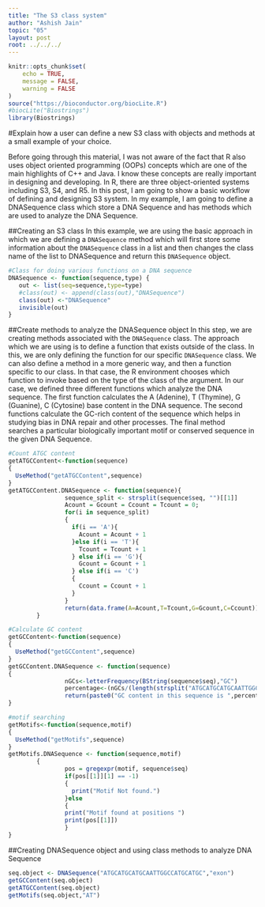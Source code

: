 ```yaml
---
title: "The S3 class system"
author: "Ashish Jain"
topic: "05"
layout: post
root: ../../../
---
```

```r
knitr::opts_chunk$set(
    echo = TRUE,
    message = FALSE,
    warning = FALSE
)
source("https://bioconductor.org/biocLite.R")
#biocLite("Biostrings")
library(Biostrings)
```
#Explain how a user can define a new S3 class with objects and methods at a small example of your choice.

Before going through this material, I was not aware of the fact that R also uses object oriented programming (OOPs) concepts which are one of the main highlights of C++ and Java. I know these concepts are really important in designing and developing. In R, there are three object-oriented systems including S3, S4, and R5. In this post, I am going to show a basic workflow of defining and designing S3 system. In my example, I am going to define a DNASequence class which store a DNA Sequence and has methods which are used to analyze the DNA Sequence.

##Creating an S3 class
In this example, we are using the basic approach in which we are defining a `DNASequence` method which will first store some information about the `DNASequence` class in a list and then changes the class name of the list to DNASequence and return this `DNASequence` object.

```r
#Class for doing various functions on a DNA sequence
DNASequence <- function(sequence,type) {
   out <- list(seq=sequence,type=type)
   #class(out) <- append(class(out),"DNASequence")
   class(out) <-"DNASequence"
   invisible(out)
}
```


##Create methods to analyze the DNASequence object
In this step, we are creating methods associated with the `DNASequence` class. The approach which we are using is to define a function that exists outside of the class. In this, we are only defining the function for our specific `DNASequence` class. We can also define a method in a more generic way, and then a function specific to our class. In that case, the R environment chooses which function to invoke based on the type of the class of the argument. In our case, we defined three different functions which analyze the DNA sequence. The first function calculates the A (Adenine), T (Thymine), G (Guanine), C (Cytosine) base content in the DNA sequence. The second functions calculate the GC-rich content of the sequence which helps in studying bias in DNA repair and other processes. The final method searches a particular biologically important motif or conserved sequence in the given DNA Sequence.

```r
#Count ATGC content
getATGCContent<-function(sequence)
{
  UseMethod("getATGCContent",sequence)
}
getATGCContent.DNASequence <- function(sequence){
                sequence_split <- strsplit(sequence$seq, "")[[1]]
                Acount = Gcount = Ccount = Tcount = 0;
                for(i in sequence_split)
                {
                  if(i == 'A'){
                    Acount = Acount + 1
                  }else if(i == 'T'){
                    Tcount = Tcount + 1
                  } else if(i == 'G'){
                    Gcount = Gcount + 1
                  } else if(i == 'C')
                  {
                    Ccount = Ccount + 1
                  }
                }
                return(data.frame(A=Acount,T=Tcount,G=Gcount,C=Ccount))
        }

#Calculate GC content
getGCContent<-function(sequence)
{
  UseMethod("getGCContent",sequence)
}
getGCContent.DNASequence <- function(sequence)
{
                nGCs<-letterFrequency(BString(sequence$seq),"GC")
                percentage<-(nGCs/(length(strsplit("ATGCATGCATGCAATTGGCCATGCATGC", "")[[1]])))*100
                return(paste0("GC content in this sequence is ",percentage,"%"))
}

#motif searching
getMotifs<-function(sequence,motif)
{
  UseMethod("getMotifs",sequence)
}
getMotifs.DNASequence <- function(sequence,motif)
        {
                pos = gregexpr(motif, sequence$seq)
                if(pos[[1]][1] == -1)
                {
                  print("Motif Not found.")
                }else
                {
                print("Motif found at positions ")
                print(pos[[1]])
                }
}
```

##Creating DNASequence object and using class methods to analyze DNA Sequence
```r
seq.object <- DNASequence("ATGCATGCATGCAATTGGCCATGCATGC","exon")
getGCContent(seq.object)
getATGCContent(seq.object)
getMotifs(seq.object,"AT")
```
